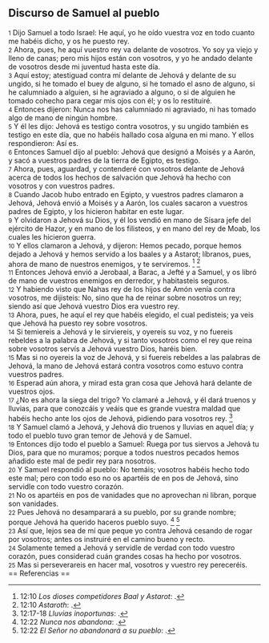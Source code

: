 == Discurso de Samuel al pueblo ==

{{anchor|1}} <small>1</small> Dijo Samuel a todo Israel: He aquí, yo he oído vuestra voz en todo cuanto me habéis dicho, y os he puesto rey.<br>
{{anchor|2}} <small>2</small> Ahora, pues, he aquí vuestro rey va delante de vosotros. Yo soy ya viejo y lleno de canas; pero mis hijos están con vosotros, y yo he andado delante de vosotros desde mi juventud hasta este día.<br>
{{anchor|3}} <small>3</small> Aquí estoy; atestiguad contra mí delante de Jehová y delante de su ungido, si he tomado el buey de alguno, si he tomado el asno de alguno, si he calumniado a alguien, si he agraviado a alguno, o si de alguien he tomado cohecho para cegar mis ojos con él; y os lo restituiré.<br>
{{anchor|4}} <small>4</small> Entonces dijeron: Nunca nos has calumniado ni agraviado, ni has tomado algo de mano de ningún hombre.<br>
{{anchor|5}} <small>5</small> Y él les dijo: Jehová es testigo contra vosotros, y su ungido también es testigo en este día, que no habéis hallado cosa alguna en mi mano. Y ellos respondieron: Así es.<br>
{{anchor|6}} <small>6</small> Entonces Samuel dijo al pueblo: Jehová que designó a Moisés y a Aarón, y sacó a vuestros padres de la tierra de Egipto, es testigo.<br>
{{anchor|7}} <small>7</small> Ahora, pues, aguardad, y contenderé con vosotros delante de Jehová acerca de todos los hechos de salvación que Jehová ha hecho con vosotros y con vuestros padres.<br>
{{anchor|8}} <small>8</small> Cuando Jacob hubo entrado en Egipto, y vuestros padres clamaron a Jehová, Jehová envió a Moisés y a Aarón, los cuales sacaron a vuestros padres de Egipto, y los hicieron habitar en este lugar.<br>
{{anchor|9}} <small>9</small> Y olvidaron a Jehová su Dios, y él los vendió en mano de Sísara jefe del ejército de Hazor, y en mano de los filisteos, y en mano del rey de Moab, los cuales les hicieron guerra.<br>
{{anchor|10}} <small>10</small> Y ellos clamaron a Jehová, y dijeron: Hemos pecado, porque hemos dejado a Jehová y hemos servido a los baales y a Astarot; líbranos, pues, ahora de mano de nuestros enemigos, y te serviremos. <ref>12:10 ''Los dioses competidores Baal y Astarot'': {{lib|LU|95|1|3}}.</ref> <ref>12:10 ''Astaroth'': {{lib|LU|95|1|7}}.</ref><br>
{{anchor|11}} <small>11</small> Entonces Jehová envió a Jerobaal, a Barac, a Jefté y a Samuel, y os libró de mano de vuestros enemigos en derredor, y habitasteis seguros.<br>
{{anchor|12}} <small>12</small> Y habiendo visto que Nahas rey de los hijos de Amón venía contra vosotros, me dijisteis: No, sino que ha de reinar sobre nosotros un rey; siendo así que Jehová vuestro Dios era vuestro rey.<br>
{{anchor|13}} <small>13</small> Ahora, pues, he aquí el rey que habéis elegido, el cual pedisteis; ya veis que Jehová ha puesto rey sobre vosotros.<br>
{{anchor|14}} <small>14</small> Si temiereis a Jehová y le sirviereis, y oyereis su voz, y no fuereis rebeldes a la palabra de Jehová, y si tanto vosotros como el rey que reina sobre vosotros servís a Jehová vuestro Dios, haréis bien.<br>
{{anchor|15}} <small>15</small> Mas si no oyereis la voz de Jehová, y si fuereis rebeldes a las palabras de Jehová, la mano de Jehová estará contra vosotros como estuvo contra vuestros padres.<br>
{{anchor|16}} <small>16</small> Esperad aún ahora, y mirad esta gran cosa que Jehová hará delante de vuestros ojos.<br>
{{anchor|17}} <small>17</small> ¿No es ahora la siega del trigo? Yo clamaré a Jehová, y él dará truenos y lluvias, para que conozcáis y veáis que es grande vuestra maldad que habéis hecho ante los ojos de Jehová, pidiendo para vosotros rey. <ref>12:17-18 ''Lluvias inoportunas'': {{lib|LU|85|4|3}}.</ref><br>
{{anchor|18}} <small>18</small> Y Samuel clamó a Jehová, y Jehová dio truenos y lluvias en aquel día; y todo el pueblo tuvo gran temor de Jehová y de Samuel.<br>
{{anchor|19}} <small>19</small> Entonces dijo todo el pueblo a Samuel: Ruega por tus siervos a Jehová tu Dios, para que no muramos; porque a todos nuestros pecados hemos añadido este mal de pedir rey para nosotros.<br>
{{anchor|20}} <small>20</small> Y Samuel respondió al pueblo: No temáis; vosotros habéis hecho todo este mal; pero con todo eso no os apartéis de en pos de Jehová, sino servidle con todo vuestro corazón.<br>
{{anchor|21}} <small>21</small> No os apartéis en pos de vanidades que no aprovechan ni libran, porque son vanidades.<br>
{{anchor|22}} <small>22</small> Pues Jehová no desamparará a su pueblo, por su grande nombre; porque Jehová ha querido haceros pueblo suyo. <ref>12:22 ''Nunca nos abandona'': {{lib|LU|3|1|4}}.</ref> <ref>12:22 ''El Señor no abandonará a su pueblo'': {{lib|LU|97|1|5}}.</ref><br>
{{anchor|23}} <small>23</small> Así que, lejos sea de mí que peque yo contra Jehová cesando de rogar por vosotros; antes os instruiré en el camino bueno y recto.<br>
{{anchor|24}} <small>24</small> Solamente temed a Jehová y servidle de verdad con todo vuestro corazón, pues considerad cuán grandes cosas ha hecho por vosotros.<br>
{{anchor|25}} <small>25</small> Mas si perseverareis en hacer mal, vosotros y vuestro rey pereceréis.<br>
== Referencias ==

<references />

